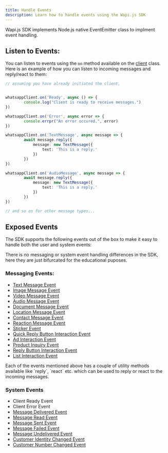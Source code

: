 ```yaml
---
title: Handle Events
description: Learn how to handle events using the Wapi.js SDK
---
```


Wapi.js SDK implements Node.js native EventEmitter class to implment event handling.


## Listen to Events: 

You can listen to events using the `on` method available on the [client](api-reference/classes/Client) class. Here is an example of how you can listen to incoming messages and reply/react to them:

```typescript
// assuming you have already initiated the client,


whatsappClient.on('Ready', async () => {
        console.log("Client is ready to receive messages.")
})

whatsappClient.on('Error', async error => {
        console.errpr("An error occured.", error)
})

whatsappClient.on('TextMessage', async message => {
        await message.reply({
            message: new TextMessage({
                text: 'This is a reply.'
            })
        })
})

whatsappClient.on('AudioMessage', async message => {
        await message.reply({
            message: new TextMessage({
                text: 'This is a reply.'
            })
        })
})

// and so on for other message types...

```


## Exposed Events

The SDK supports the following events out of the box to make it easy to handle both the user and system events: 

<Note>There is no messaging or system event handling differences in the SDK, here they are just bifurcated for the educational puposes.</Note>

### Messaging Events:

- [Text Message Event](/api-reference/classes/TextMessageEvent)
- [Image Message Event](/api-reference/classes/ImageMessageEvent)
- [Video Message Event](/api-reference/classes/VideoMessageEvent)
- [Audio Message Event](/api-reference/classes/AudioMessageEvent)
- [Document Message Event](/api-reference/classes/DocumentMessageEvent)
- [Location Message Event](/api-reference/classes/LocationMessageEvent)
- [Contact Message Event](/api-reference/classes/ContactMessageEvent)
- [Reaction Message Event](/api-reference/classes/ReactionMessageEvent)
- [Sticker Event](/api-reference/classes/StickerMessageEvent)
- [Quick Reply Button Interaction Event](api-reference/interfaces/QuickReplyButtonInteractionEvent)
- [Ad Interaction Event](/api-reference/classes/AdInteractionEvent)
- [Product Inquiry Event](/api-reference/classes/ProductInquiryEvent)
- [Reply Button Interaction Event](/api-reference/classes/ReplyButtonInteractionEvent)
- [List Interaction Event](/api-reference/classes/ListInteractionEvent)

<Card title="Important" icon="code" iconType="duotone" color="#ca8b04">
  Each of the events mentioned above has a couple of utility methods available like `reply`, `react` etc. which can be used to reply or react to the incoming messages.
</Card>


### System Events

- Client Ready Event
- Client Error Event
- [Message Delivered Event](/api-reference/classes/MessageDeliveredEvent)
- [Message Read Event](/api-reference/classes/MessageReadEvent)
- [Message Sent Event](/api-reference/classes/MessageSentEvent)
- [Message Failed Event](/api-reference/classes/MessageReceivedEvent)
- [Message Undelivered Event](/api-reference/classes/MessageUndeliveredEvent)
- [Customer Identity Changed Event](/api-reference/classes/CustomerIdentityChangedEvent)
- [Customer Number Changed Event](/api-reference/classes/CustomerNumberChangedEvent)

